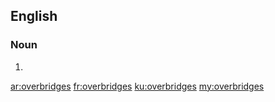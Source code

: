 ==English==

===Noun===
{{head|en|noun plural form}}

# {{plural of|overbridge|lang=en}}

[[ar:overbridges]]
[[fr:overbridges]]
[[ku:overbridges]]
[[my:overbridges]]
